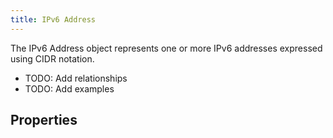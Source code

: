 ```yaml
---
title: IPv6 Address
---
```


The IPv6 Address object represents one or more IPv6 addresses expressed using CIDR notation.

- TODO: Add relationships
- TODO: Add examples

## Properties
<PropertiesOverview type='ipv6-addr' />
<PropertyDefinitions type='ipv6-addr' />
